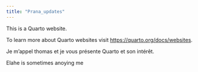 ```yaml
---
title: "Prana_updates"
---
```


This is a Quarto website. 

To learn more about Quarto websites visit <https://quarto.org/docs/websites>.

Je m'appel thomas et je vous présente Quarto et son intérêt. 

Elahe is sometimes anoying me


